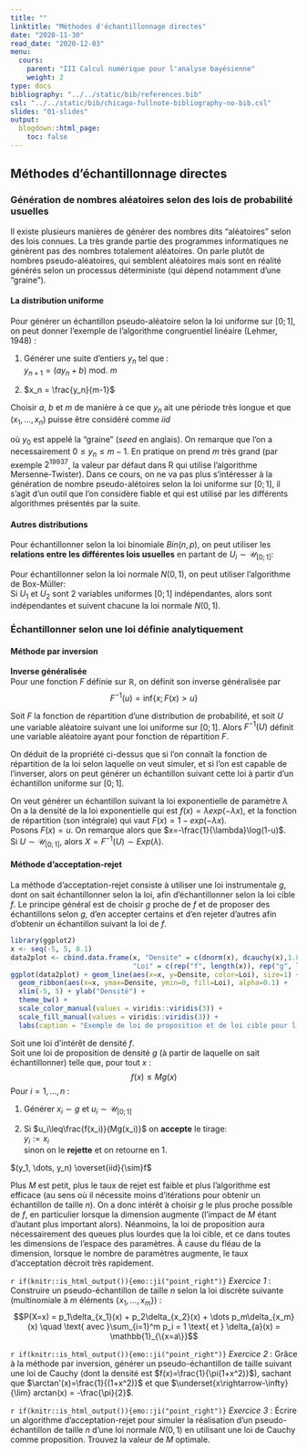 ```yaml
---
title: ""
linktitle: "Méthodes d'échantillonnage directes"
date: "2020-11-30"
read_date: "2020-12-03"
menu:
  cours:
    parent: "III Calcul numérique pour l'analyse bayésienne"
    weight: 2
type: docs
bibliography: "../../static/bib/references.bib"
csl: "../../static/bib/chicago-fullnote-bibliography-no-bib.csl"
slides: "01-slides"
output:
  blogdown::html_page:
    toc: false
---
```


## Méthodes d'échantillonnage directes

### Génération de nombres aléatoires selon des lois de probabilité usuelles
    
Il existe plusieurs manières de générer des nombres dits "aléatoires" selon des lois connues. La très grande partie des programmes informatiques ne génèrent pas des nombres totalement aléatoires. On parle plutôt de nombres pseudo-aléatoires, qui semblent aléatoires mais sont en réalité générés selon un processus déterministe (qui dépend notamment d'une "graine").
  
  
#### La distribution uniforme
  
Pour générer un échantillon pseudo-aléatoire selon la loi uniforme sur $[0;1]$, on peut donner l'exemple de l'algorithme congruentiel linéaire (Lehmer, 1948) :

:::Algo
 
 1. Générer une suite d'entiers $y_n$ tel que :  
 $y_{n+1} =  ( ay_n + b )\text{ mod. }m$
	       
 2. $x_n = \frac{y_n}{m-1}$\smallskip  
 
Choisir $a$, $b$ et $m$ de manière à ce que $y_n$ ait une période très longue et que $(x_1,\dots , x_n)$ puisse être considéré comme $iid$
:::

\noindent où $y_0$ est appelé la "graine " (*seed* en anglais). On remarque que l'on a necessairement $0 \leq y_n \leq m - 1$. En pratique on prend $m$ très grand (par exemple $2^{19937}$, la valeur par défaut dans R qui utilise l'algorithme Mersenne-Twister). Dans ce cours, on ne va pas plus s'intéresser à la génération de nombre pseudo-alétoires selon la loi uniforme sur $[0;1]$, il s'agit d'un outil que l'on considère fiable et qui est utilisé par les différents algorithmes présentés par la suite.


#### Autres distributions

  
Pour échantillonner selon la loi binomiale $Bin(n,p)$, on peut utiliser les **relations entre les différentes lois usuelles** en partant de $U_i\sim \mathcal{U}_{[0;1]}$:
  \begin{align*}
    Y_i & =\mathbb{1}_{U_i \leq p} \sim \text{Bernoulli}(p),\\
    X & = \sum_{i=1}^n Y_i \sim Bin(n,p)
  \end{align*}

Pour échantillonner selon la loi normale $N(0,1)$, on peut utiliser l'algorithme de Box-Müller:  
Si $U_1$ et $U_2$ sont 2 variables uniformes $[0;1]$ indépendantes, alors
  \begin{align*}
    Y_1 & =\sqrt{-2\log U_1}\cos(2\pi U_2)\\
    Y_2 & =\sqrt{-2\log U_1}\sin(2\pi U_2)
  \end{align*}
sont indépendantes et suivent chacune la loi normale $N(0,1)$.
  
### Échantillonner selon une loi définie analytiquement
  
#### Méthode par inversion

::: {.MyDef data-latex=""}
**Inverse généralisée**  
Pour une fonction $F$ définie sur $\mathbb{R}$, on définit son inverse généralisée par $$ F^{-1}(u) = \text{inf}\{x; F(x)>u\}$$
:::

::: {.MyProp data-latex=""} 
Soit $F$ la fonction de répartition d'une distribution de probabilité, et soit $U$ une variable aléatoire suivant une loi uniforme sur $[0;1]$. Alors $F^{-1}(U)$ définit une variable aléatoire ayant pour fonction de répartition $F$.
:::
  
On déduit de la propriété ci-dessus que si l'on connaît la fonction de répartition de la loi selon laquelle on veut simuler, et si l'on est capable de l'inverser, alors on peut générer un échantillon suivant cette loi à partir d'un échantillon uniforme sur $[0;1]$.
  
::: {.Example data-latex=""} 
\smallskip On veut générer un échantillon suivant la loi exponentielle de paramètre $\lambda$  
On a la densité de la loi exponentielle qui est $f(x) = \lambda exp(-\lambda x)$, et la fonction de répartition (son intégrale) qui vaut $F(x) = 1-exp(- \lambda x)$.  
Posons $F(x)=u$. On remarque alors que $x=-\frac{1}{\lambda}\log(1-u)$.  
Si $U\sim \mathcal{U}_{[0;1]}$, alors $X=F^{-1}(U)\sim Exp(\lambda)$.
:::  
  
  
#### Méthode d'acceptation-rejet
  
  La méthode d'acceptation-rejet consiste à utiliser une loi instrumentale $g$, dont on sait échantillonner selon la loi, afin d'échantillonner selon la loi cible $f$. Le principe général est de choisir $g$ proche de $f$ et de proposer des échantillons selon $g$, d'en accepter certains et d'en rejeter d'autres afin d'obtenir un échantillon suivant la loi de $f$.
  
```r

library(ggplot2)
x <- seq(-5, 5, 0.1)
data2plot <- cbind.data.frame(x, "Densite" = c(dnorm(x), dcauchy(x),1.8*dcauchy(x)), 
                              "Loi" = c(rep("f", length(x)), rep("g", length(x)), rep("M*g", length(x)))) 
ggplot(data2plot) + geom_line(aes(x=x, y=Densite, color=Loi), size=1) + 
  geom_ribbon(aes(x=x, ymax=Densite, ymin=0, fill=Loi), alpha=0.1) +
  xlim(-5, 5) + ylab("Densité") +
  theme_bw() +
  scale_color_manual(values = viridis::viridis(3)) + 
  scale_fill_manual(values = viridis::viridis(3)) +
  labs(caption = "Exemple de loi de proposition et de loi cible pour l'algorithme d'acceptation-rejet")

```

  
:::Algo
\smallskip Soit une loi d'intérêt de densité $f$.  
Soit une loi de proposition de densité $g$ (à partir de laquelle on sait échantillonner) telle que, pour tout $x$ :
$$f(x) \leq Mg(x)$$
Pour $i=1, \dots, n$ :

 1. Générer $x_i\sim g$ et $u_i\sim \mathcal{U}_{[0;1]}$
	       
 2. Si $u_i\leq\frac{f(x_i)}{Mg(x_i)}$ on **accepte** le tirage:  
      $y_i := x_i$  
      sinon on le **rejette** et on retourne en 1.
    
  $(y_1, \dots, y_n) \overset{iid}{\sim}f$

:::

\noindent Plus $M$ est petit, plus le taux de rejet est faible et plus l'algorithme est efficace (au sens où il nécessite moins d'itérations pour obtenir un échantillon de taille $n$). On a donc intérêt à choisir $g$ le plus proche possible de $f$, en particulier lorsque la dimension augmente (l'impact de $M$ étant d'autant plus important alors). Néanmoins, la loi de proposition aura nécessairement des queues plus lourdes que la loi cible, et ce dans toutes les dimensions de l'espace des paramètres. À cause du fléau de la dimension, lorsque le nombre de paramètres augmente, le taux d'acceptation décroit très rapidement. \bigskip\medskip


:::{.Exercise data-latex=""}
`r if(knitr::is_html_output()){emo::ji("point_right")}` \textcolor{gold}{\faHandORight~} *Exercice* *1* : Construire un pseudo-échantillon de taille $n$ selon la loi discrète suivante (multinomiale à $m$ éléments $\{x_1, \dots, x_m\}$) :
$$P(X=x) = p_1\delta_{x_1}(x) + p_2\delta_{x_2}(x) + \dots p_m\delta_{x_m}(x) \quad \text{ avec }\sum_{i=1}^m p_i = 1  \text{ et } \delta_{a}(x) = \mathbb{1}_{\{x=a\}}$$
:::

:::{.Exercise data-latex=""}
`r if(knitr::is_html_output()){emo::ji("point_right")}` \textcolor{gold}{\faHandORight~} *Exercice* *2* : Grâce à la méthode par inversion, générer un pseudo-échantillon de taille suivant une loi de Cauchy (dont la densité est $f(x)=\frac{1}{\pi(1+x^2)}$), sachant que $\arctan'(x)=\frac{1}{(1+x^2)}$ et que $\underset{x\rightarrow-\infty}{\lim} arctan(x) = -\frac{\pi}{2}$.\medskip
:::

:::{.Exercise data-latex=""}
`r if(knitr::is_html_output()){emo::ji("point_right")}` \textcolor{gold}{\faHandORight~} *Exercice* *3* : Écrire un algorithme d'acceptation-rejet pour simuler la réalisation d'un pseudo-échantillon de taille $n$ d'une loi normale $N(0,1)$ en utilisant une loi de Cauchy comme proposition. Trouvez la valeur de $M$ optimale.\medskip
:::